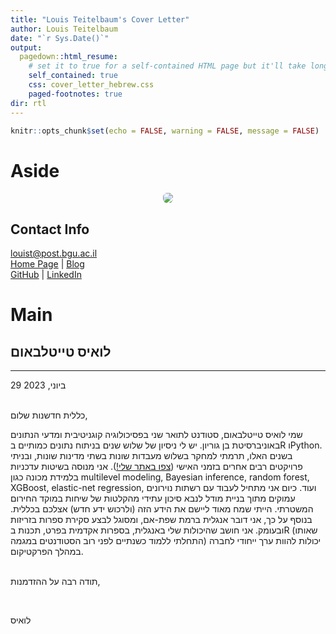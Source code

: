 ```yaml
---
title: "Louis Teitelbaum's Cover Letter"
author: Louis Teitelbaum
date: "`r Sys.Date()`"
output:
  pagedown::html_resume:
    # set it to true for a self-contained HTML page but it'll take longer to render
    self_contained: true
    css: cover_letter_hebrew.css
    paged-footnotes: true
dir: rtl
---
```


```r
knitr::opts_chunk$set(echo = FALSE, warning = FALSE, message = FALSE)
```

# Aside

<center>![](images/louisprof2_square.jpg){style="border-radius: 40%;"}</center>

## Contact Info {#contact}

<i class="fa fa-envelope"></i> [louist\@post.bgu.ac.il](mailto:louist@post.bgu.ac.il){.email}\
<i class="fa fa-globe"></i> [Home Page](https://rimonim.github.io) \| <i class="fa fa-rss"></i> [Blog](https://rimonim.github.io/blog)\
<i class="fa fa-github"></i> [GitHub](https://github.com/rimonim) \| <i class="fa fa-linkedin"></i> [LinkedIn](https://www.linkedin.com/in/louisteitelbaum/)

# Main

## לואיס טייטלבאום {#title}

------------------------------------------------------------------------

29 ביוני, 2023

<br> כללית חדשנות שלום,

שמי לואיס טייטלבאום, סטודנט לתואר שני בפסיכולוגיה קוגניטיבית ומדעי הנתונים באוניברסיטת בן גוריון. יש לי ניסיון של שלוש שנים בניתוח נתונים כמותיים בR וPython. בשנים האלו, תרמתי למחקר בשלוש מעבדות שונות בשתי מדינות שונות, ובניתי פרויקטים רבים אחרים בזמני האישי ([צפו באתר שלי!](http://rimonim.github.io/)). אני מנוסה בשיטות עדכניות בלמידת מכונה כגון multilevel modeling, Bayesian inference, random forest, XGBoost, elastic-net regression, ועוד. כיום אני מתחיל לעבוד עם רשתות נוירונים עמוקים מתוך בניית מודל לנבא סיכון עתידי מהקלטות של שיחות במוקד החירום המשטרתי. הייתי שמח מאוד ליישם את הידע הזה (ולרכוש ידע חדש) אצלכם בכללית. בנוסף על כך, אני דובר אנגלית ברמת שפת-אם, ומסוגל לבצע סקירת ספרות בזריזות ובעומק. אני חושב שהיכולות שלי באנגלית, בספרות אקדמית בפרט, תכנות בR (שאותו התחלתי ללמוד כשנתיים לפני רוב הסטודנטים במגמה) יכולות להוות ערך ייחודי לחברה במהלך הפרקטיקום.

<br> תודה רבה על ההזדמנות,

<br>

לואיס

